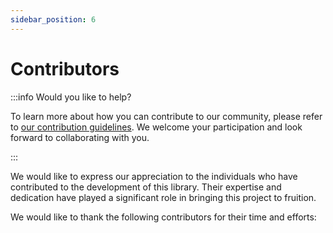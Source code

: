 ```yaml
---
sidebar_position: 6
---
```



# Contributors

:::info Would you like to help?

To learn more about how you can contribute to our community, please refer to
[our contribution guidelines](./contributing).
We welcome your participation and look forward to collaborating with you.

:::

We would like to express our appreciation to the individuals who have
contributed to the development of this library. Their expertise and dedication
have played a significant role in bringing this project to fruition.

We would like to thank the following contributors for their time and efforts:

<ContributorList />


